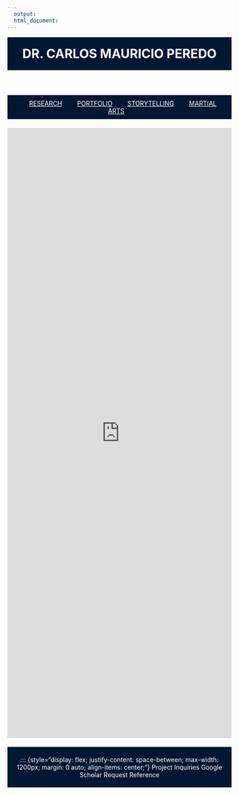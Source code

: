 ```yaml
---
  output:
  html_document:
---
```


<!-- HEADER with Name -->
<header style="text-align: center; padding: 20px; background-color: #001731; color: white;">
  <a href="index.html" style="color: white; text-decoration: none;">
    <h1 style="margin: 0;">DR. CARLOS MAURICIO PEREDO</h1>
  </a>
</header>

<nav style="background-color: #001731; padding: 10px; text-align: center;">
  <a href="Research.html" style="margin: 0 15px; color: white;">RESEARCH</a>
  <a href="Portfolio.html" style="margin: 0 15px; color: white;">PORTFOLIO</a>
  <a href="Storytelling.html" style="margin: 0 15px; color: white;">STORYTELLING</a>
  <a href="TCD.html" style="margin: 0 15px; color: white;">MARTIAL ARTS</a>
</nav>



<!-- Google Form Embed -->
::: {style="display: flex; justify-content: center; margin: 20px auto;"}
<iframe src="https://docs.google.com/forms/d/e/1FAIpQLSdxbH03CpaKTalBdizuW275xrO2VZ2KYM1sM98b5XTWRyxAhg/viewform?embedded=true" 
        width="640" height="1370" frameborder="0" marginheight="0" marginwidth="0" style="border: none;">Loading…</iframe>
:::



<footer style="background-color: #001731; color: white; text-align: center; padding: 20px;">
  ::: {style="display: flex; justify-content: space-between; max-width: 1200px; margin: 0 auto; align-items: center;"}
  [Project Inquiries](https://docs.google.com/forms/d/e/1FAIpQLSdxbH03CpaKTalBdizuW275xrO2VZ2KYM1sM98b5XTWRyxAhg/viewform?usp=header){style="color: white; text-decoration: none;"}
  [Google Scholar](https://scholar.google.com/citations?user=IZRnfS0AAAAJ&hl=en){style="color: white; text-decoration: none;"}
  [Request Reference](https://docs.google.com/forms/d/e/1FAIpQLSeFxmpSRlH2oiHq5F6XDiFLehMtkKtf9iciqByCT1w2DkPVjA/viewform?usp=header){style="color: white; text-decoration: none;"}
</footer>



